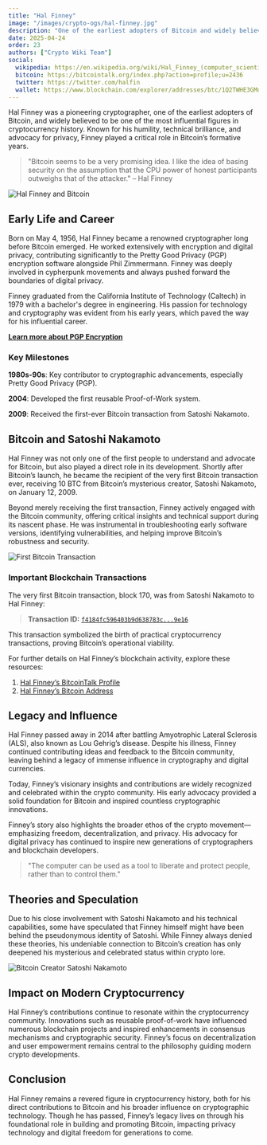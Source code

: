 ```yaml
---
title: "Hal Finney"
image: "/images/crypto-ogs/hal-finney.jpg"
description: "One of the earliest adopters of Bitcoin and widely believed to be one of the most influential figures in crypto history."
date: 2025-04-24
order: 23
authors: ["Crypto Wiki Team"]
social:
  wikipedia: https://en.wikipedia.org/wiki/Hal_Finney_(computer_scientist)
  bitcoin: https://bitcointalk.org/index.php?action=profile;u=2436
  twitter: https://twitter.com/halfin
  wallet: https://www.blockchain.com/explorer/addresses/btc/1Q2TWHE3GMdB6BZKafqwxXtWAWgFt5Jvm3
---
```


Hal Finney was a pioneering cryptographer, one of the earliest adopters of Bitcoin, and widely believed to be one of the most influential figures in cryptocurrency history. Known for his humility, technical brilliance, and advocacy for privacy, Finney played a critical role in Bitcoin’s formative years.

> "Bitcoin seems to be a very promising idea. I like the idea of basing security on the assumption that the CPU power of honest participants outweighs that of the attacker." – Hal Finney

![Hal Finney and Bitcoin](/images/posts/bitcoin.jpg)

## Early Life and Career

Born on May 4, 1956, Hal Finney became a renowned cryptographer long before Bitcoin emerged. He worked extensively with encryption and digital privacy, contributing significantly to the Pretty Good Privacy (PGP) encryption software alongside Phil Zimmermann. Finney was deeply involved in cypherpunk movements and always pushed forward the boundaries of digital privacy.

Finney graduated from the California Institute of Technology (Caltech) in 1979 with a bachelor's degree in engineering. His passion for technology and cryptography was evident from his early years, which paved the way for his influential career.

**[Learn more about PGP Encryption](https://en.wikipedia.org/wiki/Pretty_Good_Privacy)**

### Key Milestones

**1980s-90s**: Key contributor to cryptographic advancements, especially Pretty Good Privacy (PGP).

**2004**: Developed the first reusable Proof-of-Work system.

**2009**: Received the first-ever Bitcoin transaction from Satoshi Nakamoto.

## Bitcoin and Satoshi Nakamoto

Hal Finney was not only one of the first people to understand and advocate for Bitcoin, but also played a direct role in its development. Shortly after Bitcoin’s launch, he became the recipient of the very first Bitcoin transaction ever, receiving 10 BTC from Bitcoin’s mysterious creator, Satoshi Nakamoto, on January 12, 2009.

Beyond merely receiving the first transaction, Finney actively engaged with the Bitcoin community, offering critical insights and technical support during its nascent phase. He was instrumental in troubleshooting early software versions, identifying vulnerabilities, and helping improve Bitcoin’s robustness and security.

![First Bitcoin Transaction](/images/posts/crypto-exchange.jpg)

### Important Blockchain Transactions

The very first Bitcoin transaction, block 170, was from Satoshi Nakamoto to Hal Finney:

> **Transaction ID:** [`f4184fc596403b9d638783c...9e16`](https://www.blockchain.com/explorer/transactions/btc/f4184fc596403b9d638783cf57adfe4c75c605f6356fbc91338530e9831e9e16)

This transaction symbolized the birth of practical cryptocurrency transactions, proving Bitcoin’s operational viability.

For further details on Hal Finney’s blockchain activity, explore these resources:

1. [Hal Finney’s BitcoinTalk Profile](https://bitcointalk.org/index.php?action=profile;u=2436)
2. [Hal Finney’s Bitcoin Address](https://www.blockchain.com/explorer/addresses/btc/1Q2TWHE3GMdB6BZKafqwxXtWAWgFt5Jvm3)

## Legacy and Influence

Hal Finney passed away in 2014 after battling Amyotrophic Lateral Sclerosis (ALS), also known as Lou Gehrig’s disease. Despite his illness, Finney continued contributing ideas and feedback to the Bitcoin community, leaving behind a legacy of immense influence in cryptography and digital currencies.

Today, Finney’s visionary insights and contributions are widely recognized and celebrated within the crypto community. His early advocacy provided a solid foundation for Bitcoin and inspired countless cryptographic innovations.

Finney’s story also highlights the broader ethos of the crypto movement—emphasizing freedom, decentralization, and privacy. His advocacy for digital privacy has continued to inspire new generations of cryptographers and blockchain developers.

> "The computer can be used as a tool to liberate and protect people, rather than to control them."

## Theories and Speculation

Due to his close involvement with Satoshi Nakamoto and his technical capabilities, some have speculated that Finney himself might have been behind the pseudonymous identity of Satoshi. While Finney always denied these theories, his undeniable connection to Bitcoin’s creation has only deepened his mysterious and celebrated status within crypto lore.

![Bitcoin Creator Satoshi Nakamoto](/images/posts/satoshi-nakamoto.jpg)

## Impact on Modern Cryptocurrency

Hal Finney’s contributions continue to resonate within the cryptocurrency community. Innovations such as reusable proof-of-work have influenced numerous blockchain projects and inspired enhancements in consensus mechanisms and cryptographic security. Finney’s focus on decentralization and user empowerment remains central to the philosophy guiding modern crypto developments.

## Conclusion

Hal Finney remains a revered figure in cryptocurrency history, both for his direct contributions to Bitcoin and his broader influence on cryptographic technology. Though he has passed, Finney’s legacy lives on through his foundational role in building and promoting Bitcoin, impacting privacy technology and digital freedom for generations to come.
